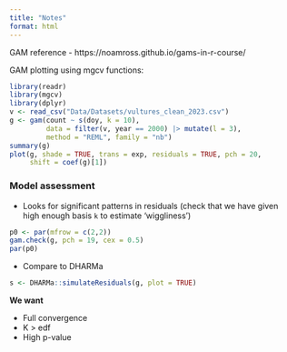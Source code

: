 ```yaml
---
title: "Notes"
format: html
---
```


GAM reference - https://noamross.github.io/gams-in-r-course/


GAM plotting using mgcv functions:

```r
library(readr)
library(mgcv)
library(dplyr)
v <- read_csv("Data/Datasets/vultures_clean_2023.csv")
g <- gam(count ~ s(doy, k = 10), 
         data = filter(v, year == 2000) |> mutate(l = 3), 
         method = "REML", family = "nb")
summary(g)
plot(g, shade = TRUE, trans = exp, residuals = TRUE, pch = 20, 
     shift = coef(g)[1])
```



### Model assessment

- Looks for significant patterns in residuals (check that we have given high enough basis `k` to estimate 'wiggliness')
```r
p0 <- par(mfrow = c(2,2))
gam.check(g, pch = 19, cex = 0.5)
par(p0)
```

- Compare to DHARMa
```r
s <- DHARMa::simulateResiduals(g, plot = TRUE)
```

**We want**

- Full convergence
- K > edf
- High p-value

